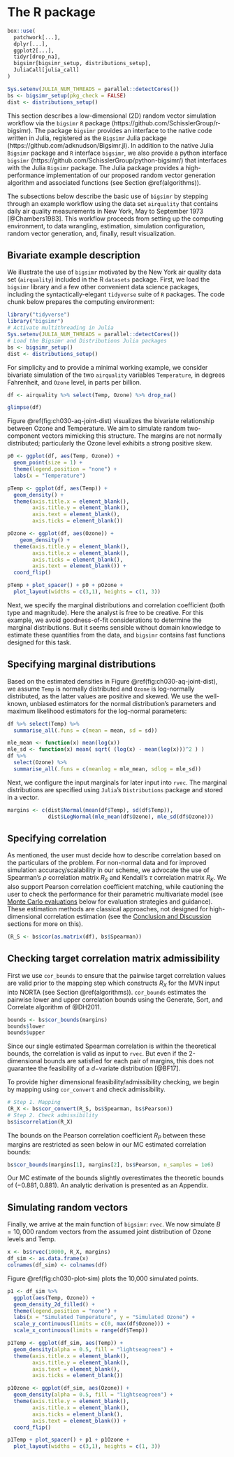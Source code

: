 # The \pkg{bigsimr} R package {short-title="bigsimr-pkg" #package}


```r
box::use(
  patchwork[...],
  dplyr[...],
  ggplot2[...],
  tidyr[drop_na],
  bigsimr[bigsimr_setup, distributions_setup],
  JuliaCall[julia_call]
)

Sys.setenv(JULIA_NUM_THREADS = parallel::detectCores())
bs <- bigsimr_setup(pkg_check = FALSE)
dist <- distributions_setup()
```


This section describes a low-dimensional (2D) random vector simulation workflow via the `bigsimr` `R` package (https://github.com/SchisslerGroup/r-bigsimr). The package `bigsimr` provides an interface to the native code written in Julia, registered as the `Bigsimr` Julia package (https://github.com/adknudson/Bigsimr.jl). In addition to the native Julia `Bigsimr` package and `R` interface `bigsimr`, we also provide a python interface `bigsimr` (https://github.com/SchisslerGroup/python-bigsimr/) that interfaces with the Julia `Bigsimr` package. The Julia package provides a high-performance implementation of our proposed random vector generation algorithm and associated functions (see Section \@ref(algorithms)).


The subsections below describe the basic use of `bigsimr` by stepping through an example workflow using the data set `airquality` that contains daily air quality measurements in New York, May to September 1973 [@Chambers1983]. This workflow proceeds from setting up the computing environment, to data wrangling, estimation, simulation configuration, random vector generation, and, finally, result visualization.


## Bivariate example description


We illustrate the use of `bigsimr` motivated by the New York air quality data set (`airquality`) included in the R `datasets` package. First, we load the `bigsimr` library and a few other convenient data science packages, including the syntactically-elegant `tidyverse` suite of `R` packages. The code chunk below prepares the computing environment:


```r
library("tidyverse")
library("bigsimr")
# Activate multithreading in Julia
Sys.setenv(JULIA_NUM_THREADS = parallel::detectCores())
# Load the Bigsimr and Distributions Julia packages
bs <- bigsimr_setup()
dist <- distributions_setup()
```


For simplicity and to provide a minimal working example, we consider bivariate simulation of the two `airquality` variables `Temperature`, in degrees Fahrenheit, and `Ozone` level, in parts per billion.


```r
df <- airquality %>% select(Temp, Ozone) %>% drop_na()
```


```r
glimpse(df)
```


Figure \@ref(fig:ch030-aq-joint-dist) visualizes the bivariate relationship between Ozone and Temperature. We aim to simulate random two-component vectors mimicking this structure. The margins are not normally distributed; particularly the Ozone level exhibits a strong positive skew.


```r
p0 <- ggplot(df, aes(Temp, Ozone)) +
  geom_point(size = 1) +
  theme(legend.position = "none") + 
  labs(x = "Temperature")

pTemp <- ggplot(df, aes(Temp)) + 
  geom_density() +
  theme(axis.title.x = element_blank(),
        axis.title.y = element_blank(),
        axis.text = element_blank(),
        axis.ticks = element_blank())

pOzone <- ggplot(df, aes(Ozone)) + 
    geom_density() +
  theme(axis.title.y = element_blank(),
        axis.title.x = element_blank(),
        axis.ticks = element_blank(),
        axis.text = element_blank()) +
  coord_flip()

pTemp + plot_spacer() + p0 + pOzone + 
  plot_layout(widths = c(3,1), heights = c(1, 3)) 
```


Next, we specify the marginal distributions and correlation coefficient (both type and magnitude). Here the analyst is free to be creative. For this example, we avoid goodness-of-fit considerations to determine the marginal distributions. But it seems sensible without domain knowledge to estimate these quantities from the data, and `bigsimr` contains fast functions designed for this task.


## Specifying marginal distributions 

Based on the estimated densities in Figure \@ref(fig:ch030-aq-joint-dist), we assume `Temp` is normally distributed and `Ozone` is log-normally distributed, as the latter values are positive and skewed. We use the well-known, unbiased estimators for the normal distribution's parameters and maximum likelihood estimators for the log-normal parameters:


```r
df %>% select(Temp) %>% 
  summarise_all(.funs = c(mean = mean, sd = sd))
```


```r
mle_mean <- function(x) mean(log(x))
mle_sd <- function(x) mean( sqrt( (log(x) - mean(log(x)))^2 ) )
df %>% 
  select(Ozone) %>% 
  summarise_all(.funs = c(meanlog = mle_mean, sdlog = mle_sd))
```


Next, we configure the input marginals for later input into `rvec`. The marginal distributions are specified using `Julia`'s `Distributions` package and stored in a vector.


```r
margins <- c(dist$Normal(mean(df$Temp), sd(df$Temp)),
             dist$LogNormal(mle_mean(df$Ozone), mle_sd(df$Ozone)))
```


## Specifying correlation

As mentioned, the user must decide how to describe correlation based on the particulars of the problem. For non-normal data and for improved simulation accuracy/scalability in our scheme, we advocate the use of Spearman's $\rho$ correlation matrix $R_S$ and Kendall's $\tau$ correlation matrix $R_K$. We also support Pearson correlation coefficient matching, while cautioning the user to check the performance for their parametric multivariate model (see [Monte Carlo evaluations](#simulations) below for evaluation strategies and guidance). These estimation methods are classical approaches, not designed for high-dimensional correlation estimation (see the [Conclusion and Discussion]({#discussion) sections for more on this).


```r
(R_S <- bs$cor(as.matrix(df), bs$Spearman))
```


## Checking target correlation matrix admissibility


First we use `cor_bounds` to ensure that the pairwise target correlation values are valid prior to the mapping step which constructs $R_X$ for the MVN input into NORTA (see Section \@ref(algorithms)). `cor_bounds` estimates the pairwise lower and upper correlation bounds using the Generate, Sort, and Correlate algorithm of @DH2011.


```r
bounds <- bs$cor_bounds(margins)
bounds$lower
bounds$upper
```


Since our single estimated Spearman correlation is within the theoretical bounds, the correlation is valid as input to `rvec`. But even if the 2-dimensional bounds are satisfied for each pair of margins, this does not guarantee the feasibility of a $d-$variate distribution [@BF17].


To provide higher dimensional feasibility/admissibility checking, we begin by mapping using `cor_convert` and check admissibility.


```r
# Step 1. Mapping
(R_X <- bs$cor_convert(R_S, bs$Spearman, bs$Pearson))
# Step 2. Check admissibility
bs$iscorrelation(R_X)
```


The bounds on the Pearson correlation coefficient $R_P$ between these margins are restricted as seen below in our MC estimated correlation bounds:


```r
bs$cor_bounds(margins[1], margins[2], bs$Pearson, n_samples = 1e6)
```


Our MC estimate of the bounds slightly overestimates the theoretic bounds of $(-0.881, 0.881)$. An analytic derivation is presented as an Appendix.


## Simulating random vectors


Finally, we arrive at the main function of `bigsimr`: `rvec`. We now simulate $B=10,000$ random vectors from the assumed joint distribution of Ozone levels and Temp.


```r
x <- bs$rvec(10000, R_X, margins)
df_sim <- as.data.frame(x)
colnames(df_sim) <- colnames(df)
```


Figure \@ref(fig:ch030-plot-sim) plots the 10,000 simulated points.


```r
p1 <- df_sim %>%
  ggplot(aes(Temp, Ozone)) +
  geom_density_2d_filled() +
  theme(legend.position = "none") +
  labs(x = "Simulated Temperature", y = "Simulated Ozone") +
  scale_y_continuous(limits = c(0, max(df$Ozone))) +
  scale_x_continuous(limits = range(df$Temp))

p1Temp <- ggplot(df_sim, aes(Temp)) + 
  geom_density(alpha = 0.5, fill = "lightseagreen") +
  theme(axis.title.x = element_blank(),
        axis.title.y = element_blank(),
        axis.text = element_blank(),
        axis.ticks = element_blank())

p1Ozone <- ggplot(df_sim, aes(Ozone)) + 
  geom_density(alpha = 0.5, fill = "lightseagreen") + 
  theme(axis.title.y = element_blank(),
        axis.title.x = element_blank(),
        axis.ticks = element_blank(),
        axis.text = element_blank()) +
  coord_flip() 

p1Temp + plot_spacer() + p1 + p1Ozone + 
  plot_layout(widths = c(3,1), heights = c(1, 3))
```
